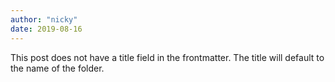 ```yaml
---
author: "nicky"
date: 2019-08-16
---
```


This post does not have a title field in the frontmatter.
The title will default to the name of the folder.
